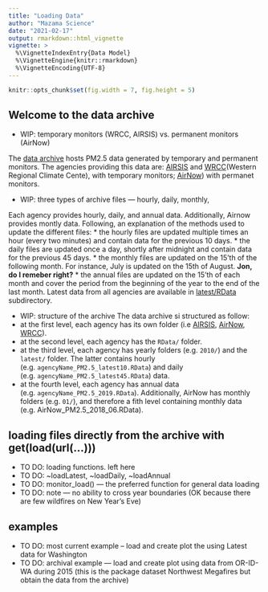 ```yaml
---
title: "Loading Data"
author: "Mazama Science"
date: "2021-02-17"
output: rmarkdown::html_vignette
vignette: >
  %\VignetteIndexEntry{Data Model}
  %\VignetteEngine{knitr::rmarkdown}
  %\VignetteEncoding{UTF-8}
---
```


```r
knitr::opts_chunk$set(fig.width = 7, fig.height = 5)
```

## Welcome to the data archive

* WIP: temporary monitors (WRCC, AIRSIS) vs. permanent monitors (AirNow)

The [data archive](https://haze.airfire.org/monitoring/) hosts PM2.5 data generated by temporary and permanent monitors. The agencies providing this data are: [AIRSIS](https://app.airsis.com/USFS) and [WRCC](http://www.wrcc.dri.edu)(Western Regional Climate Cente), with temporary monitors; [AirNow](https://www.airnow.gov)) with permanet monitors. 

* WIP: three types of archive files — hourly, daily, monthly, 

Each agency provides hourly, daily, and annual data. Additionally, Airnow provides montly data. Following, an explanation of the methods used to update the different files:
* the hourly files are updated multiple times an hour (every two minutes) and contain data for the previous 10 days. 
* the daily files are updated once a day, shortly after midnight and contain data for the previous 45 days.
* the monthly files are updated on the 15'th of the following month. For instance, July is updated on the 15th of August. **Jon, do I remeber right?**
* the annual files are updated on the 15'th of each month and cover the period from the beginning of the year to the end of the last month. 
Latest data from all agencies are available in [latest/RData](https://haze.airfire.org/monitoring/latest/RData/) subdirectory. 

* WIP: structure of the archive
The data archive si structured as follow:
* at the first level, each agency has its own folder (i.e [AIRSIS](https://haze.airfire.org/monitoring/AIRSIS/), [AirNow](https://haze.airfire.org/monitoring/AirNow/), [WRCC](https://haze.airfire.org/monitoring/WRCC/)).
* at the second level, each agency has the `RData/` folder.
* at the third level, each agency has yearly folders (e.g. `2010/`) and the `latest/` folder. The latter contains hourly (e.g. `agencyName_PM2.5_latest10.RData`) and daily (e.g. `agencyName_PM2.5_latest45.RData`) data. 
* at the fourth level, each agency has annual data (e.g. `agencyName_PM2.5_2019.RData`). Additionally, AirNow has monthly folders (e.g. `01/`), and therefore a fith level containing monthly data (e.g. AirNow_PM2.5_2018_06.RData).


## loading files directly from the archive with get(load(url(…)))
* TO DO: loading functions. left here 
* TO DO: ~loadLatest, ~loadDaily, ~loadAnnual
* TO DO: monitor_load() — the preferred function for general data loading
* TO DO: note — no ability to cross year boundaries (OK because there are few wildfires on New Year’s Eve)


## examples
* TO DO: most current example -- load and create plot the using Latest data for Washington
* TO DO: archival example — load and create plot using data from OR-ID-WA during 2015 (this is the package dataset Northwest Megafires but obtain the data from the archive)
